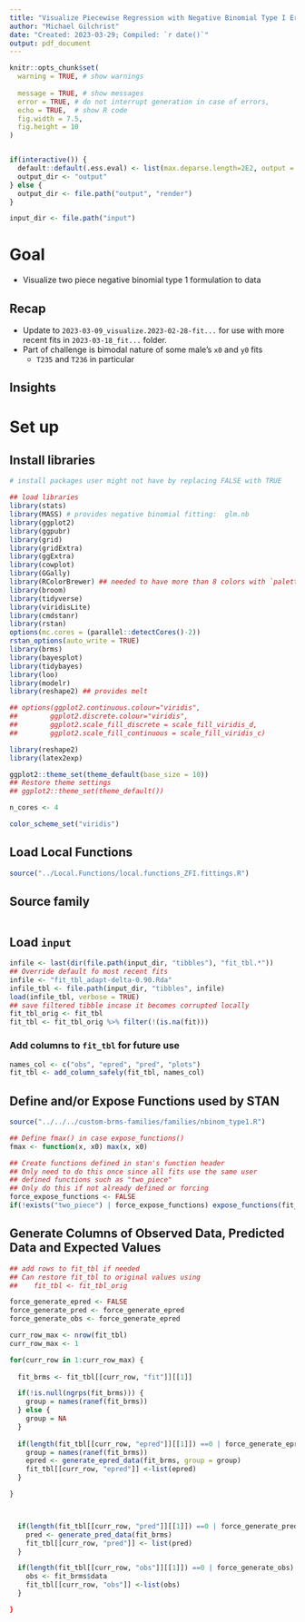 ```yaml
---
title: "Visualize Piecewise Regression with Negative Binomial Type I Error on Real Data using `brms` Custom Family"
author: "Michael Gilchrist"
date: "Created: 2023-03-29; Compiled: `r date()`"
output: pdf_document
---
```


```r

knitr::opts_chunk$set(
  warning = TRUE, # show warnings
  
  message = TRUE, # show messages
  error = TRUE, # do not interrupt generation in case of errors,
  echo = TRUE,  # show R code
  fig.width = 7.5,
  fig.height = 10
)


if(interactive()) {
  default::default(.ess.eval) <- list(max.deparse.length=2E2, output = TRUE)
  output_dir <- "output"  
} else { 
  output_dir <- file.path("output", "render")
}

input_dir <- file.path("input")
```
# Goal

- Visualize two piece negative binomial type 1 formulation to data

## Recap

- Update to `2023-03-09_visualize.2023-02-28-fit...` for use with more recent fits in `2023-03-18_fit...` folder.
- Part of challenge is bimodal nature of some male's `x0` and `y0` fits
  - `T235` and `T236` in particular




## Insights


# Set up

## Install libraries

```r

# install packages user might not have by replacing FALSE with TRUE

## load libraries
library(stats)
library(MASS) # provides negative binomial fitting:  glm.nb
library(ggplot2)
library(ggpubr)
library(grid)
library(gridExtra)
library(ggExtra)
library(cowplot)
library(GGally)
library(RColorBrewer) ## needed to have more than 8 colors with `palette="Set2"
library(broom)
library(tidyverse)
library(viridisLite)
library(cmdstanr)
library(rstan)
options(mc.cores = (parallel::detectCores()-2))
rstan_options(auto_write = TRUE)
library(brms)
library(bayesplot)
library(tidybayes)
library(loo)
library(modelr)
library(reshape2) ## provides melt

## options(ggplot2.continuous.colour="viridis",
##        ggplot2.discrete.colour="viridis",
##        ggplot2.scale_fill_discrete = scale_fill_viridis_d,
##        ggplot2.scale_fill_continuous = scale_fill_viridis_c)

library(reshape2)
library(latex2exp)

ggplot2::theme_set(theme_default(base_size = 10))
## Restore theme settings
## ggplot2::theme_set(theme_default())

n_cores <- 4

color_scheme_set("viridis")

```
## Load Local Functions


```r

source("../Local.Functions/local.functions_ZFI.fittings.R")

```

## Source family

```r

```

## Load `input`

```r

infile <- last(dir(file.path(input_dir, "tibbles"), "fit_tbl.*"))
## Override default fo most recent fits
infile <- "fit_tbl_adapt-delta-0.90.Rda"
infile_tbl <- file.path(input_dir, "tibbles", infile)
load(infile_tbl, verbose = TRUE)
## save filtered tibble incase it becomes corrupted locally
fit_tbl_orig <- fit_tbl
fit_tbl <- fit_tbl_orig %>% filter(!(is.na(fit))) 

```

### Add columns to `fit_tbl` for future use
```r

names_col <- c("obs", "epred", "pred", "plots")
fit_tbl <- add_column_safely(fit_tbl, names_col)

```

## Define and/or Expose Functions used by STAN

```r

source("../../../custom-brms-families/families/nbinom_type1.R")

## Define fmax() in case expose_functions()
fmax <- function(x, x0) max(x, x0)

## Create functions defined in stan's function header
## Only need to do this once since all fits use the same user
## defined functions such as "two_piece"
## Only do this if not already defined or forcing
force_expose_functions <- FALSE
if(!exists("two_piece") | force_expose_functions) expose_functions(fit_tbl[[1, "fit"]][[1]], vectorize = TRUE, show_compiler_warnings = FALSE)

```


## Generate Columns of Observed Data, Predicted Data and Expected Values 

```r

## add rows to fit_tbl if needed
## Can restore fit_tbl to original values using
##    fit_tbl <- fit_tbl_orig

force_generate_epred <- FALSE
force_generate_pred <- force_generate_epred
force_generate_obs <- force_generate_epred

curr_row_max <- nrow(fit_tbl)
curr_row_max <- 1

for(curr_row in 1:curr_row_max) {
  
  fit_brms <- fit_tbl[[curr_row, "fit"]][[1]]

  if(!is.null(ngrps(fit_brms))) {
    group = names(ranef(fit_brms))  
  } else {
    group = NA
  }
  
  if(length(fit_tbl[[curr_row, "epred"]][[1]]) ==0 | force_generate_epred) {
    group = names(ranef(fit_brms))
    epred <- generate_epred_data(fit_brms, group = group)
    fit_tbl[[curr_row, "epred"]] <-list(epred)
  }

}



  if(length(fit_tbl[[curr_row, "pred"]][[1]]) ==0 | force_generate_pred) {
    pred <- generate_pred_data(fit_brms)
    fit_tbl[[curr_row, "pred"]] <- list(pred)
  }

  if(length(fit_tbl[[curr_row, "obs"]][[1]]) ==0 | force_generate_obs) {
    obs <- fit_brms$data
    fit_tbl[[curr_row, "obs"]] <-list(obs)
  }

}
```

